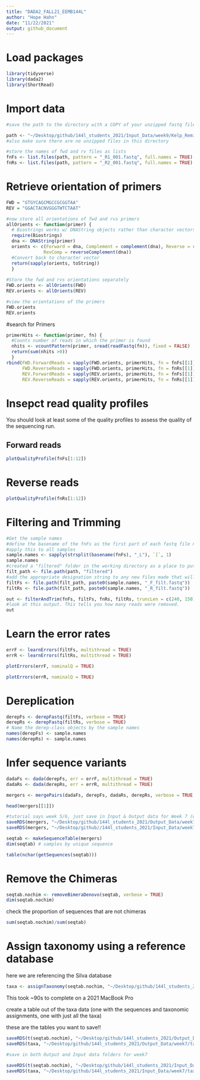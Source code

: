 ```yaml
---
title: "DADA2_FALL21_EEMB144L"
author: "Hope Hahn"
date: "11/22/2021"
output: github_document
---
```


# Load packages
```r
library(tidyverse)
library(dada2)
library(ShortRead)
```

# Import data

```r
#save the path to the directory with a COPY of your unzipped fastq files that you WILL work with. MAKE SURE YOU HAVE ANOTHER DIRECTORY WITH THE FILES THAT YOU WILL NEVER DIRECTLY WORK WITH. 

path <- "~/Desktop/github/144l_students_2021/Input_Data/week9/Kelp_Remin_fastq" #make sure there is no / at the end of the path
#also make sure there are no unzipped files in this directory

#store the names of fwd and rv files as lists
fnFs <- list.files(path, pattern = "_R1_001.fastq", full.names = TRUE)
fnRs <- list.files(path, pattern = "_R2_001.fastq", full.names = TRUE)
```

# Retrieve orientation of primers


```r
FWD = "GTGYCAGCMGCCGCGGTAA"
REV = "GGACTACNVGGGTWTCTAAT"

#now store all orientations of fwd and rvs primers 
allOrients <- function(primer) {
  # Biostrings works w/ DNAString objects rather than character vectors
  require(Biostrings)
  dna <- DNAString(primer)
  orients <- c(Forward = dna, Complement = complement(dna), Reverse = reverse(dna), 
              RevComp = reverseComplement(dna))
  #Convert back to character vector
  return(sapply(orients, toString))
  }
  
#Store the fwd and rvs orientations separately 
FWD.orients <- allOrients(FWD)
REV.orients <- allOrients(REV)

#view the orientations of the primers
FWD.orients
REV.orients
```

#search for Primers

```r
primerHits <- function(primer, fn) {
  #Counts number of reads in which the primer is found
  nhits <- vcountPattern(primer, sread(readFastq(fn)), fixed = FALSE)
  return(sum(nhits >0))
  }
rbind(FWD.ForwardReads = sapply(FWD.orients, primerHits, fn = fnFs[[1]]), 
      FWD.ReverseReads = sapply(FWD.orients, primerHits, fn = fnRs[[1]]), 
      REV.ForwardReads = sapply(REV.orients, primerHits, fn = fnFs[[1]]), 
      REV.ReverseReads = sapply(REV.orients, primerHits, fn = fnRs[[1]]))
```


# Insepct read quality profiles 

You should look at least some of the quality profiles to assess the quality of the sequencing run. 

## Forward reads 

```r
plotQualityProfile(fnFs[1:12])
```

# Reverse reads 

```r
plotQualityProfile(fnRs[1:12])
```


# Filtering and Trimming 

```r
#Get the sample names
#define the basename of the fnFs as the first part of each fastq file name until "_L"
#apply this to all samples
sample.names <- sapply(strsplit(basename(fnFs), "_L"), `[`, 1)
sample.names
#created a "filtered" folder in the working directory as a place to put all the new filtered fastQ files. 
filt_path <- file.path(path, "filtered")
#add the appropriate designation string to any new files made that will be put into the "filtered" folder
filtFs <- file.path(filt_path, paste0(sample.names, "_F_filt.fastq"))
filtRs <- file.path(filt_path, paste0(sample.names, "_R_filt.fastq"))
```


```r
out <- filterAndTrim(fnFs, filtFs, fnRs, filtRs, truncLen = c(240, 150), maxN = 0, maxEE = c(2,2), truncQ = 2, rm.phix = TRUE, compress = TRUE)
#look at this output. This tells you how many reads were removed. 
out
```



# Learn the error rates

```r
errF <- learnErrors(filtFs, multithread = TRUE)
errR <- learnErrors(filtRs, multithread = TRUE)
```


```r
plotErrors(errF, nominalQ = TRUE)
```

```r
plotErrors(errR, nominalQ = TRUE)
```

# Dereplication 


```r
derepFs <- derepFastq(filtFs, verbose = TRUE)
derepRs <- derepFastq(filtRs, verbose = TRUE)
# Name the derep-class objects by the sample names 
names(derepFs) <- sample.names
names(derepRs) <- sample.names
```


# Infer sequence variants 


```r
dadaFs <- dada(derepFs, err = errF, multithread = TRUE)
dadaRs <- dada(derepRs, err = errR, multithread = TRUE)
```


```r
mergers <- mergePairs(dadaFs, derepFs, dadaRs, derepRs, verbose = TRUE, trimOverhang = T)
```


```r
head(mergers[[1]])
```


```r
#tutorial says week 5/6, just save in Input & Output data for Week 7 (we are on a different schedule this year than previous)
saveRDS(mergers, "~/Desktop/github/144l_students_2021/Output_Data/week7//dada_merged.rds")
saveRDS(mergers, "~/Desktop/github//144l_students_2021/Input_Data/week7/dada_merged.rds")
```



```r
seqtab <- makeSequenceTable(mergers)
dim(seqtab) # samples by unique sequence
```



```r
table(nchar(getSequences(seqtab)))
```

# Remove the Chimeras 


```r
seqtab.nochim <- removeBimeraDenovo(seqtab, verbose = TRUE)
dim(seqtab.nochim)
```

check the proportion of sequences that are not chimeras
```r
sum(seqtab.nochim)/sum(seqtab)
```

# Assign taxonomy using a reference database

here we are referencing the Silva database

```r
taxa <- assignTaxonomy(seqtab.nochim, "~/Desktop/github/144l_students_2021/Input_Data/week7/Reference_Database/silva_nr_v138_train_set.fa", multithread = TRUE)

```

This took ~90s to complete on a 2021 MacBook Pro

create a table out of the taxa data (one with the sequences and taxonomic assignments, one with just all the taxa)

these are the tables you want to save!! 

```r
saveRDS(t(seqtab.nochim), "~/Desktop/github/144l_students_2021/Output_Data/week7/seqtab-nochimtaxa.rds")
saveRDS(taxa, "~/Desktop/github/144l_students_2021/Output_Data/week7/taxa.rds")

#save in both Output and Input data folders for week7

saveRDS(t(seqtab.nochim), "~/Desktop/github/144l_students_2021/Input_Data/week7/seqtab-nochimtaxa.rds")
saveRDS(taxa, "~/Desktop/github/144l_students_2021/Input_Data/week7/taxa.rds")
        
```